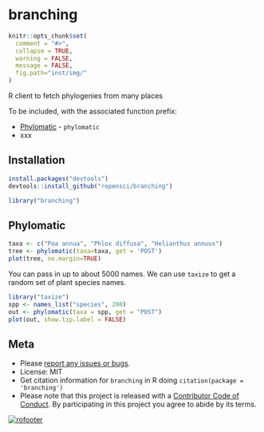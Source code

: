 branching
=======

```r
knitr::opts_chunk$set(
  comment = "#>",
  collapse = TRUE,
  warning = FALSE,
  message = FALSE,
  fig.path="inst/img/"
)
```

R client to fetch phylogenies from many places

To be included, with the associated function prefix:

* [Phylomatic](http://phylodiversity.net/phylomatic/) - `phylomatic`
* xxx

## Installation

```r
install.packages("devtools")
devtools::install_github("ropensci/branching")
```

```r
library("branching")
```

## Phylomatic

```r
taxa <- c("Poa annua", "Phlox diffusa", "Helianthus annuus")
tree <- phylomatic(taxa=taxa, get = 'POST')
plot(tree, no.margin=TRUE)
```

You can pass in up to about 5000 names. We can use `taxize` to get a random set of plant species names. 

```r
library("taxize")
spp <- names_list("species", 200)
out <- phylomatic(taxa = spp, get = "POST")
plot(out, show.tip.label = FALSE)
```

## Meta

* Please [report any issues or bugs](https://github.com/ropensci/branching/issues).
* License: MIT
* Get citation information for `branching` in R doing `citation(package = 'branching')`
* Please note that this project is released with a [Contributor Code of Conduct](CONDUCT.md). By participating in this project you agree to abide by its terms.

[![rofooter](http://ropensci.org/public_images/github_footer.png)](http://ropensci.org)

